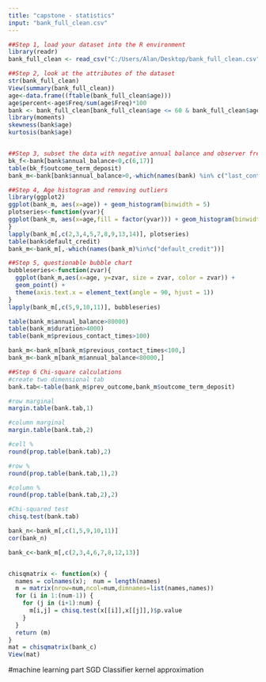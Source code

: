 ---
title: "capstone - statistics"
input: "bank_full_clean.csv"
---

```{R}
##Step 1, load your dataset into the R environment
library(readr)
bank_full_clean <- read_csv("C:/Users/Alan/Desktop/bank_full_clean.csv")

##Step 2, look at the attributes of the dataset
str(bank_full_clean)
View(summary(bank_full_clean))
age<-data.frame((ftable(bank_full_clean$age)))
age$percent<-age$Freq/sum(age$Freq)*100
bank <- bank_full_clean[bank_full_clean$age <= 60 & bank_full_clean$age >= 25, ] 
library(moments)
skewness(bank$age)
kurtosis(bank$age)


##Step 3, subset the data with negative annual balance and observer frequencies
bk_f<-bank[bank$annual_balance<0,c(6,17)]
table(bk_f$outcome_term_deposit)
bank_m<-bank[bank$annual_balance>0,-which(names(bank) %in% c("last_contact_month","last_contact_day","past_days"))]

##Step 4, Age histogram and removing outliers
library(ggplot2)
ggplot(bank_m, aes(x=age)) + geom_histogram(binwidth = 5)
plotseries<-function(yvar){
ggplot(bank_m, aes(x=age,fill = factor(yvar))) + geom_histogram(binwidth = 5)
}
lapply(bank_m[,c(2,3,4,5,7,8,9,13,14)], plotseries)
table(bank$default_credit)
bank_m<-bank_m[,-which(names(bank_m)%in%c("default_credit"))]

##Step 5, questionable bubble chart
bubbleseries<-function(zvar){
  ggplot(bank_m,aes(x=age, y=zvar, size = zvar, color = zvar)) +
  geom_point() +
  theme(axis.text.x = element_text(angle = 90, hjust = 1))
}
lapply(bank_m[,c(5,9,10,11)], bubbleseries)

table(bank_m$annual_balance>80000)
table(bank_m$duration>4000)
table(bank_m$previous_contact_times>100)

bank_m<-bank_m[bank_m$previous_contact_times<100,]
bank_m<-bank_m[bank_m$annual_balance<80000,]

##Step 6 Chi-square calculations
#create two dimensional tab
bank.tab<-table(bank_m$prev_outcome,bank_m$outcome_term_deposit)

#row marginal
margin.table(bank.tab,1)

#column marginal
margin.table(bank.tab,2) 

#cell %
round(prop.table(bank.tab),2)

#row %
round(prop.table(bank.tab,1),2) 

#column %
round(prop.table(bank.tab,2),2) 

#Chi-squared test
chisq.test(bank.tab)

bank_n<-bank_m[,c(1,5,9,10,11)]
cor(bank_n)

bank_c<-bank_m[,c(2,3,4,6,7,8,12,13)]


chisqmatrix <- function(x) {
  names = colnames(x);  num = length(names)
  m = matrix(nrow=num,ncol=num,dimnames=list(names,names))
  for (i in 1:(num-1)) {
    for (j in (i+1):num) {
      m[i,j] = chisq.test(x[[i]],x[[j]],)$p.value
    }
  }
  return (m)
}
mat = chisqmatrix(bank_c)
View(mat)

```


#machine learning part
SGD Classifier 
kernel approximation

